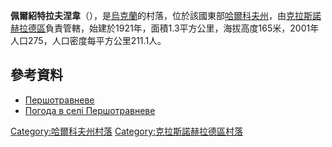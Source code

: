 {{coord|49|32|11|N|35|27|36|E|scale:100000_region:UA|display=title}}

'''佩爾紹特拉夫涅韋'''（{{lang-uk|Першотравневе}}），是[[烏克蘭|烏克蘭]]的村落，位於該國東部[[哈爾科夫州|哈爾科夫州]]，由[[克拉斯諾赫拉德區|克拉斯諾赫拉德區]]負責管轄，始建於1921年，面積1.3平方公里，海拔高度165米，2001年人口275，人口密度每平方公里211.1人。

==參考資料==
* [http://w1.c1.rada.gov.ua/pls/z7502/A005?rdat1=09.01.2009&rf7571=33468 Першотравневе]{{dead link|date=2017年11月 |bot=InternetArchiveBot |fix-attempted=yes }}
* [http://weather.in.ua/ua/har'kovskaja/20045 Погода в селі Першотравневе] {{Wayback|url=http://weather.in.ua/ua/har'kovskaja/20045 |date=20160323025649 }}

{{DEFAULTSORT:Першотравневе}}
[[Category:哈爾科夫州村落|Category:哈爾科夫州村落]]
[[Category:克拉斯諾赫拉德區村落|Category:克拉斯諾赫拉德區村落]]


{{Kharkiv-geo-stub}}